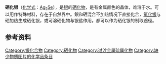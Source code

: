 {{Chembox
| verifiedrevid = 413854533
| Name = 硒化银
| ImageFile = Ag2Sestructure.png
<!-- | ImageSize = 200px -->
| ImageName = 硒化银
| OtherNames = 
| Section1 = {{Chembox Identifiers
| CASNo = 1302-09-6
| CASNo_Ref = {{cascite|correct|CAS}}
|  PubChem  =  6914520
| SMILES = [Ag][Se][Ag]
}}
| Section2 = {{Chembox Properties
| Formula = Ag<sub>2</sub>Se
| MolarMass = 294.7
| Density = 8.216 g/cm<sup>3</sup>，固体
| MeltingPt = 896.85 °C
| BoilingPt =
| BandGap = 0.15 eV <ref name=r1>{{cite book|url=http://books.google.com/books?id=v_8sMfNAcA4C&pg=PA461|page=461|title=Semiconductors: data handbook|author=O. Madelung|publisher=Birkhäuser|year=2004|isbn=3-540-40488-0}}</ref>
| Solubility = 不溶
}}
| Section3 = {{Chembox Structure
|   CrystalStruct = [[正交晶系|正交晶系]]，[[皮尔逊符号|''oP12'']]
|   SpaceGroup = P2<sub>1</sub>2<sub>1</sub>2<sub>1</sub>, No. 19
}}
| Section8 = {{Chembox Related
| OtherAnions = [[氧化银|氧化银]]、[[硫化银|硫化银]]
| OtherCations = [[硒化铜|硒化铜]]
| OtherCpds = }}
}}
'''硒化银'''（[[化学式|化学式]]：[[银|Ag]]<sub>2</sub>[[硒|Se]]），是[[银|银]]的[[硒化物|硒化物]]，是有金属颜色的晶体，难溶于水。可以用作特殊材料，存在于自然界中。銀和硒混合不加热情况下直接化合，[[氧化银|氧化银]]与硒加热生成硒化银，或可溶硒化物与银盐作用，都可以作为硒化银的制取途径。

== 参考资料 ==
{{reflist}}

{{银化合物}}

[[Category:银化合物|Category:银化合物]]
[[Category:硒化物|Category:硒化物]]
[[Category:过渡金属硫属化物|Category:过渡金属硫属化物]]
[[Category:缺少物质图片的化学品条目|Category:缺少物质图片的化学品条目]]